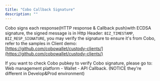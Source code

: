 ```yaml
---
title: "Cobo Callback Signature"
description: ""
---
```

Cobo signs each response(HTTP response & Callback push)with ECDSA signature, the signed message is in Http
Header: `BIZ_TIMESTAMP`, `BIZ_RESP_SIGNATURE`, you may verify the signature to ensure it's from Cobo, refer to the
samples in Client
demo:  [https://github.com/cobowallet/custody-clients/](https://github.com/cobowallet/custody-clients/)

If you want to check Cobo pubkey to verify Cobo signature, please go to: Web management platform - Wallet - API
Callback. (NOTICE they're different in Develop&Prod environment)